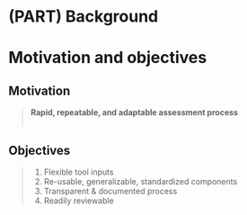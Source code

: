 # (PART) Background {-}

# Motivation and objectives
## Motivation
> **Rapid, repeatable, and adaptable assessment process**  
<br>

## Objectives
> 1. Flexible tool inputs  
> 2. Re-usable, generalizable, standardized components  
> 3. Transparent & documented process  
> 4. Readily reviewable  

<br><br><br><br><br>





